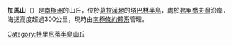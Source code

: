 {{coord|63|34|S|56|47|W|source:GNIS|display=title}}

'''加馬山'''（{{lang-en|Gamma Hill}}）是[[南極洲|南極洲]]的山丘，位於[[葛拉漢地|葛拉漢地]]的[[塔巴林半島|塔巴林半島]]，處於[[弗里喬夫灣|弗里喬夫灣]]沿岸，海拔高度超過300公里，現時由[[南極條約體系|南極條約體系]]管理。

{{DEFAULTSORT:Gamma Hill}}
[[Category:特里尼蒂半島山丘|Category:特里尼蒂半島山丘]]


{{TrinityPeninsula-geo-stub}}